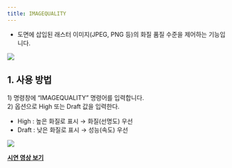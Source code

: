 ```yaml
---
title: IMAGEQUALITY
---
```



[image1]: ../../../../../assets/images/commands/imagequality/image1.png
[image2]: ../../../../../assets/images/commands/imagequality/image2.png

* 도면에 삽입된 래스터 이미지(JPEG, PNG 등)의 화질 품질 수준을 제어하는 기능입니다.

![][image1]

## **1\. 사용 방법**

1\) 명령창에 “IMAGEQUALITY” 명령어를 입력합니다.  
2\) 옵션으로 High 또는 Draft 값을 입력한다.

- High : 높은 화질로 표시 → 화질(선명도) 우선  
- Draft : 낮은 화질로 표시 → 성능(속도) 우선

![][image2]

[**<Icon name="youtube" class="emoji"/> 시연 영상 보기**]() 